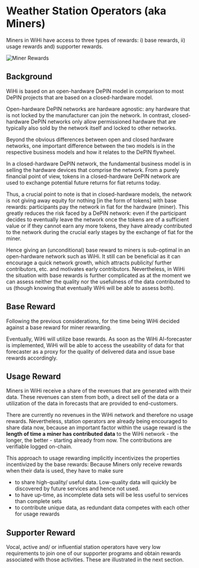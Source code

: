 # Weather Station Operators (aka Miners)
Miners in WiHi have access to three types of rewards: i) base rewards, ii) usage rewards and) supporter rewards.

![Miner Rewards](../../../img/miner_rewarding.png)


## Background

WiHi is based on an open-hardware DePIN model in comparison to most DePIN projects that are based on a closed-hardware model.

Open-hardware DePIN networks are hardware agnostic: any hardware that is not locked by the manufacturer can join the network. In contrast, closed-hardware DePIN networks only allow permissioned hardware that are typically also sold by the network itself and locked to other networks.

Beyond the obvious differences between open and closed hardware networks, one important difference between the two models is in the respective business models and how it relates to the DePIN flywheel.

In a closed-hardware DePIN network, the fundamental business model is in selling the hardware devices that comprise the network. From a purely financial point of view, tokens in a closed-hardware DePIN network are used to exchange potential future returns for fiat returns today.

Thus, a crucial point to note is that in closed-hardware models, the network is not giving away equity for nothing [in the form of tokens] with base rewards: participants pay the network in fiat for the hardware (miner). This greatly reduces the risk faced by a DePIN network: even if the participant decides to eventually leave the network once the tokens are of a sufficient value or if they cannot earn any more tokens, they have already contributed to the network during the crucial early stages by the exchange of fiat for the miner.

Hence giving an (unconditional) base reward to miners is sub-optimal in an open-hardware network such as WiHi. It still can be beneficial as it can encourage a quick network growth, which attracts publicity/ further contributors, etc. and motivates early contributors.
Nevertheless, in WiHi the situation with base rewards is further complicated as at the moment we can assess neither the quality nor the usefulness of the data contributed to us 
(though knowing that eventually WiHi will be able to assess both).


## Base Reward
Following the previous considerations, for the time being WiHi decided against a base reward for miner rewarding. 

Eventually, WiHi will utilize base rewards. As soon as the WiHi AI-forecaster is implemented, 
WiHi will be able to access the useability of data for that forecaster as a proxy for the quality of delivered data and issue base rewards accordingly.

## Usage Reward
Miners in WiHi receive a share of the revenues that are generated with their data. These revenues can stem from both, a direct sell of the data or a utilization of the data in forecasts that are provided to end-customers.

There are currently no revenues in the WiHi network and therefore no usage rewards. 
Nevertheless, station operators are already being encouraged to share data now, because an important factor within the usage reward is the **length of time a miner has contributed data** to the WiHi network - the longer, the better - starting already from now.
The contributions are verifiable logged on-chain.   

This approach to usage rewarding implicitly incentivizes the properties incentivized by the base rewards:
Because Miners only receive rewards when their data is used, they have to make sure
- to share high-quality/ useful data. Low-quality data will quickly be discovered by future services and hence not used.
- to have up-time, as incomplete data sets will be less useful to services than complete sets
- to contribute unique data, as redundant data competes with each other for usage rewards


## Supporter Reward
Vocal, active and/ or influential station operators have very low requirements
to join one of our supporter programs and obtain rewards associated with those activities. 
These are illustrated in the next section. 
